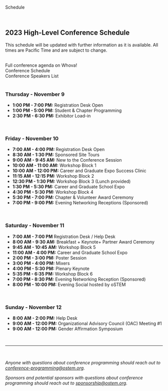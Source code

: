 
<SiteLayout title="Schedule">

<div className="border-b-4 border-amber border-solid pb-4 mb-4 text-center">
  <p className="text-5xl font-display font-black">Schedule</p>
</div>
<br />

<div className="text-bright-peach font-bold">

## 2023 High-Level Conference Schedule

</div>

This schedule will be updated with further information as it is available. All
times are Pacific Time and are subject to change.

<br />

<div className="my-2 flex flex-col items-center">
  <div className="text-purple text-2xl mb-2">
    Full conference agenda on Whova!
  </div>
  <div className="my-1 sm:mx-2">
    <CTAButton onClick="https://whova.com/embedded/event/L%405xvNZj3VCqbHkXnFyGfl7Qu4s9zEVlkvswFNXHOTA%3D/?utc_source=ems">
      Conference Schedule
    </CTAButton>
  </div>

  <div className="my-1 sm:mx-2">
    <CTAButton onClick="https://whova.com/embedded/speakers/zdCi-zPYudEfXJ64Vvlmfyxq2MqYUCLNnks2UrdHYeU=/34704412/">
      Conference Speakers List
    </CTAButton>
  </div>
</div>

<br />

<div className="text-raspberry">

### **Thursday - November 9**

</div>

- **1:00 PM - 7:00 PM:** Registration Desk Open
- **1:00 PM - 5:00 PM:** Student & Chapter Programming
- **2:30 PM - 6:30 PM:** Exhibitor Load-in

<br />

<div className="text-seafoam">

### **Friday - November 10**

</div>

- **7:00 AM - 4:00 PM:** Registration Desk Open
- **8:30 AM - 1:30 PM:** Sponsored Site Tours
- **9:00 AM - 9:45 AM:** New to the Conference Session
- **10:00 AM - 11:00 AM:** Workshop Block 1
- **10:00 AM - 12:00 PM:** Career and Graduate Expo Success Clinic
- **11:15 AM - 12:15 PM:** Workshop Block 2
- **12:30 PM - 1:30 PM:** Workshop Block 3 (Lunch provided)
- **1:30 PM - 5:30 PM:** Career and Graduate School Expo
- **4:30 PM - 5:30 PM:** Workshop Block 4
- **5:30 PM - 7:00 PM:** Chapter & Volunteer Award Ceremony
- **7:00 PM - 9:00 PM:** Evening Networking Receptions (Sponsored)

<br />

<div className="text-purple">

### **Saturday - November 11**

</div>

- **7:00 AM - 7:00 PM** Registration Desk / Help Desk
- **8:00 AM - 9:30 AM:** Breakfast + Keynote+ Partner Award Ceremony
- **9:45 AM - 10:45 AM:** Workshop Block 5
- **11:00 AM - 4:00 PM:** Career and Graduate School Expo
- **2:00 PM - 3:00 PM:** Poster Session
- **3:00 PM - 4:00 PM:** Mixers
- **4:00 PM - 5:30 PM:** Plenary Keynote
- **5:35 PM - 6:35 PM:** Workshop Block 6
- **7:00 PM - 8:30 PM:** Evening Networking Reception (Sponsored)
- **8:00 PM - 10:00 PM:** Evening Social hosted by oSTEM

<br />

<div className="text-amber">

### **Sunday - November 12**

</div>

- **8:00 AM - 2:00 PM:** Help Desk
- **9:00 AM - 12:00 PM:** Organizational Advisory Council (OAC) Meeting #1
- **9:00 AM - 12:00 PM:** Gender Affirmation Symposium

<br />
<hr />
<br />

_Anyone with questions about conference programming should reach out to
conference-programming@ostem.org._

_Sponsors and potential sponsors with questions about conference programming
should reach out to sponsorship@ostem.org._

</SiteLayout>
